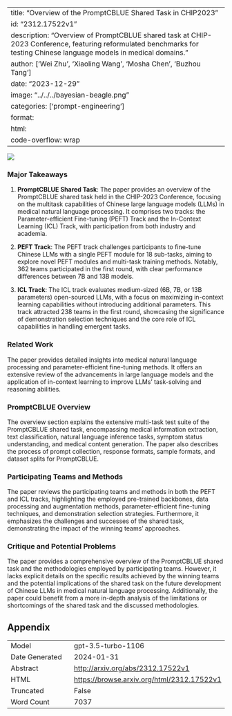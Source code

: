 
---
title: "Overview of the PromptCBLUE Shared Task in CHIP2023"
id: "2312.17522v1"
description: "Overview of PromptCBLUE shared task at CHIP-2023 Conference, featuring reformulated benchmarks for testing Chinese language models in medical domains."
author: ['Wei Zhu', 'Xiaoling Wang', 'Mosha Chen', 'Buzhou Tang']
date: "2023-12-29"
image: "../../../bayesian-beagle.png"
categories: ['prompt-engineering']
format:
  html:
    code-overflow: wrap
---

![](None)

### Major Takeaways

1. **PromptCBLUE Shared Task**: The paper provides an overview of the PromptCBLUE shared task held in the CHIP-2023 Conference, focusing on the multitask capabilities of Chinese large language models (LLMs) in medical natural language processing. It comprises two tracks: the Parameter-efficient Fine-tuning (PEFT) Track and the In-Context Learning (ICL) Track, with participation from both industry and academia.

2. **PEFT Track**: The PEFT track challenges participants to fine-tune Chinese LLMs with a single PEFT module for 18 sub-tasks, aiming to explore novel PEFT modules and multi-task training methods. Notably, 362 teams participated in the first round, with clear performance differences between 7B and 13B models.

3. **ICL Track**: The ICL track evaluates medium-sized (6B, 7B, or 13B parameters) open-sourced LLMs, with a focus on maximizing in-context learning capabilities without introducing additional parameters. This track attracted 238 teams in the first round, showcasing the significance of demonstration selection techniques and the core role of ICL capabilities in handling emergent tasks.

### Related Work

The paper provides detailed insights into medical natural language processing and parameter-efficient fine-tuning methods. It offers an extensive review of the advancements in large language models and the application of in-context learning to improve LLMs' task-solving and reasoning abilities.

### PromptCBLUE Overview

The overview section explains the extensive multi-task test suite of the PromptCBLUE shared task, encompassing medical information extraction, text classification, natural language inference tasks, symptom status understanding, and medical content generation. The paper also describes the process of prompt collection, response formats, sample formats, and dataset splits for PromptCBLUE.

### Participating Teams and Methods

The paper reviews the participating teams and methods in both the PEFT and ICL tracks, highlighting the employed pre-trained backbones, data processing and augmentation methods, parameter-efficient fine-tuning techniques, and demonstration selection strategies. Furthermore, it emphasizes the challenges and successes of the shared task, demonstrating the impact of the winning teams' approaches.

### Critique and Potential Problems

The paper provides a comprehensive overview of the PromptCBLUE shared task and the methodologies employed by participating teams. However, it lacks explicit details on the specific results achieved by the winning teams and the potential implications of the shared task on the future development of Chinese LLMs in medical natural language processing. Additionally, the paper could benefit from a more in-depth analysis of the limitations or shortcomings of the shared task and the discussed methodologies.

## Appendix

|          |          |
|----------|----------|
| Model     | gpt-3.5-turbo-1106       |
| Date Generated     | 2024-01-31       |
| Abstract | [http://arxiv.org/abs/2312.17522v1](http://arxiv.org/abs/2312.17522v1)        |
| HTML     | [https://browse.arxiv.org/html/2312.17522v1](https://browse.arxiv.org/html/2312.17522v1)       |
| Truncated       | False       |
| Word Count       | 7037       |